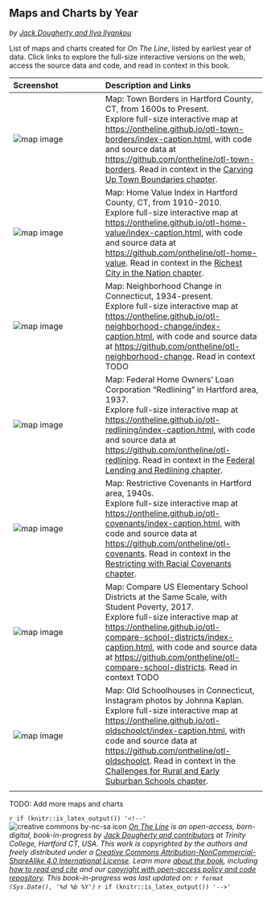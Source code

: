 ## Maps and Charts by Year {#maps-and-charts}
*by [Jack Dougherty and Ilya Ilyankou](authors-and-contributors.html)*

List of maps and charts created for *On The Line*, listed by earliest year of data. Click links to explore the full-size interactive versions on the web, access the source data and code, and read in context in this book.

| Screenshot | Description and Links |
|:---|:------|
| ![map image](images/1600s-otl-town-borders.jpg) | Map: Town Borders in Hartford County, CT, from 1600s to Present.</br>  Explore full-size interactive map at <https://ontheline.github.io/otl-town-borders/index-caption.html>, with code and source data at <https://github.com/ontheline/otl-town-borders>. Read in context in the [Carving Up Town Boundaries chapter](carving.html). |
| ![map image](images/1910-2010-otl-home-value.jpg) | Map: Home Value Index in Hartford County, CT, from 1910-2010.</br>  Explore full-size interactive map at <https://ontheline.github.io/otl-home-value/index-caption.html>, with code and source data at <https://github.com/ontheline/otl-home-value>. Read in context in the [Richest City in the Nation chapter](richest.html). |
| ![map image](images/1934-otl-neighborhood-change.png) | Map: Neighborhood Change in Connecticut, 1934-present.</br>  Explore full-size interactive map at <https://ontheline.github.io/otl-neighborhood-change/index-caption.html>, with code and source data at <https://github.com/ontheline/otl-neighborhood-change>. Read in context TODO |
| ![map image](images/1937-otl-redlining.png) | Map: Federal Home Owners' Loan Corporation "Redlining" in Hartford area, 1937.</br> Explore full-size interactive map at <https://ontheline.github.io/otl-redlining/index-caption.html>, with code and source data at <https://github.com/ontheline/otl-redlining>. Read in context in the [Federal Lending and Redlining chapter](lending.html). |
| ![map image](images/1940-otl-covenants.png) | Map: Restrictive Covenants in Hartford area, 1940s.</br> Explore full-size interactive map at <https://ontheline.github.io/otl-covenants/index-caption.html>, with code and source data at <https://github.com/ontheline/otl-covenants>. Read in context in the [Restricting with Racial Covenants chapter](restricting.html).|
| ![map image](images/2017-otl-compare-school-districts.png) | Map: Compare US Elementary School Districts at the Same Scale, with Student Poverty, 2017.</br>  Explore full-size interactive map at <https://ontheline.github.io/otl-compare-school-districts/index-caption.html>, with code and source data at <https://github.com/ontheline/otl-compare-school-districts>. Read in context TODO |
| ![map image](images/2020-otl-oldschoolct.png) | Map: Old Schoolhouses in Connecticut, Instagram photos by Johnna Kaplan.</br>  Explore full-size interactive map at <https://ontheline.github.io/otl-oldschoolct/index-caption.html>, with code and source data at <https://github.com/ontheline/otl-oldschoolct>. Read in context in the [Challenges for Rural and Early Suburban Schools chapter](rural.html). |   
|   |   |

TODO: Add more maps and charts


`r if (knitr::is_latex_output()) '<!--'`
![creative commons by-nc-sa icon](images/cc-by-nc-sa-88x31.png) *[On The Line](http://ontheline.trincoll.edu) is an open-access, born-digital, book-in-progress by [Jack Dougherty and contributors](authors-and-contributors.html) at Trinity College, Hartford CT, USA. This work is copyrighted by the authors and freely distributed under a [Creative Commons Attribution-NonCommercial-ShareAlike 4.0 International License](http://creativecommons.org/licenses/by-nc-sa/4.0/). Learn more [about the book](about-the-book.html), including [how to read and cite](how-to-read-and-cite.html) and our [copyright with open-access policy and code repository](copyright-with-open-access.html). This book-in-progress was last updated on: `r format (Sys.Date(), '%d %b %Y')`*
`r if (knitr::is_latex_output()) '-->'`
